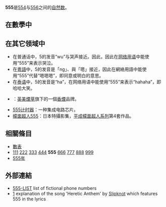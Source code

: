 {{noteTA|G1=Math}}
{{整数
| other list = {{Numbers digits|digit=10}}{{Numbers digits|digit=100}}
| 质因数分解 = <math>3 \times 5 \times 37</math>
| 罗马数字 = DLV
| 二进制 = 1000101011
| 十六进制 = 22B
}}

'''555'''是[[554|554]]与[[556|556]]之间的[[自然数|自然数]]。

== 在數學中 ==
{{數字性質|use math=yes}}

== 在其它领域中 ==
* 在普通话中，5的发音“wu”与哭声接近。因此，因此在[[网络用语|网络用语]]中能使用“555”来表示哭泣。
* 在[[粵語|粵語]]中，5的发音是「ng」、與「嗯」接近，因此在網絡用語中能使用“555”代替“嗯嗯嗯”，即同意或明白的意思。
* 在[[泰语|泰语]]中，5的发音是“ha”，在网络用语中能使用“555”来表示“hahaha”，即哈哈大笑。
* {{link-en|555 (香煙)|State Express 555|555}}：[[英美煙草|英美煙草]]旗下的一個[[香煙|香煙]]品牌。
* [[555计时器|555计时器]]：一种集成电路芯片。
* [[幪面超人555|幪面超人555]]：日本特攝影集，[[平成|平成]][[幪面超人系列|幪面超人系列]]第4套作品。

== 相關條目 ==
* [[數表|數表]]
* [[111|111]] [[222|222]] [[333|333]] [[444|444]] '''555''' [[666|666]] [[777|777]] [[888|888]] [[999|999]]
* [[555年|555年]]

== 外部連結 ==
{{Commons cat|555 (number)}}

*[https://web.archive.org/web/20190201210156/http://home.earthlink.net/~mthyen 555-LIST] list of fictional phone numbers
*[https://web.archive.org/web/20080414202940/http://black-goat.com/song_iowa.php] explanation of the song 'Heretic Anthem' by [[Slipknot_(band)|Slipknot]] which features 555 in the lyrics